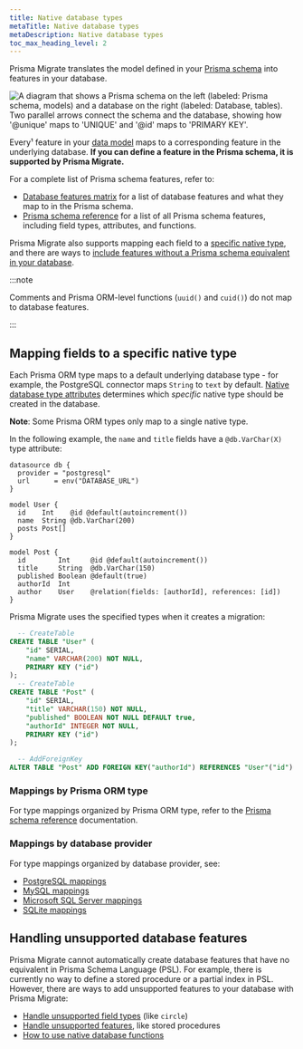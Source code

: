 ```yaml
---
title: Native database types
metaTitle: Native database types
metaDescription: Native database types
toc_max_heading_level: 2
---
```


<TopBlock>

Prisma Migrate translates the model defined in your [Prisma schema](/orm/prisma-schema) into features in your database.

![A diagram that shows a Prisma schema on the left (labeled: Prisma schema, models) and a database on the right (labeled: Database, tables). Two parallel arrows connect the schema and the database, showing how '@unique' maps to 'UNIQUE' and '@id' maps to 'PRIMARY KEY'.](../200-understanding-prisma-migrate/migrate-mapping.png)

Every¹ feature in your [data model](/orm/prisma-schema/data-model/models) maps to a corresponding feature in the underlying database. **If you can define a feature in the Prisma schema, it is supported by Prisma Migrate.**

For a complete list of Prisma schema features, refer to:

- [Database features matrix](/orm/reference/database-features) for a list of database features and what they map to in the Prisma schema.
- [Prisma schema reference](/orm/reference/prisma-schema-reference) for a list of all Prisma schema features, including field types, attributes, and functions.

Prisma Migrate also supports mapping each field to a [specific native type](#mapping-fields-to-a-specific-native-type), and there are ways to [include features without a Prisma schema equivalent in your database](#handling-unsupported-database-features).

:::note

Comments and Prisma ORM-level functions (`uuid()` and `cuid()`) do not map to database features.

:::

</TopBlock>

## Mapping fields to a specific native type

Each Prisma ORM type maps to a default underlying database type - for example, the PostgreSQL connector maps `String` to `text` by default. [Native database type attributes](/orm/prisma-schema/data-model/models#native-types-mapping) determines which _specific_ native type should be created in the database.

<Admonition type="info">

**Note**: Some Prisma ORM types only map to a single native type.

</Admonition>

In the following example, the `name` and `title` fields have a `@db.VarChar(X)` type attribute:

```prisma highlight=8,14;normal
datasource db {
  provider = "postgresql"
  url      = env("DATABASE_URL")
}

model User {
  id    Int    @id @default(autoincrement())
  name  String @db.VarChar(200)
  posts Post[]
}

model Post {
  id        Int     @id @default(autoincrement())
  title     String  @db.VarChar(150)
  published Boolean @default(true)
  authorId  Int
  author    User    @relation(fields: [authorId], references: [id])
}
```

Prisma Migrate uses the specified types when it creates a migration:

```sql highlight=4,10;normal
  -- CreateTable
CREATE TABLE "User" (
    "id" SERIAL,
    "name" VARCHAR(200) NOT NULL,
    PRIMARY KEY ("id")
);
  -- CreateTable
CREATE TABLE "Post" (
    "id" SERIAL,
    "title" VARCHAR(150) NOT NULL,
    "published" BOOLEAN NOT NULL DEFAULT true,
    "authorId" INTEGER NOT NULL,
    PRIMARY KEY ("id")
);

  -- AddForeignKey
ALTER TABLE "Post" ADD FOREIGN KEY("authorId") REFERENCES "User"("id") ON DELETE CASCADE ON UPDATE CASCADE;
```

### Mappings by Prisma ORM type

For type mappings organized by Prisma ORM type, refer to the [Prisma schema reference](/orm/reference/prisma-schema-reference#model-field-scalar-types) documentation.

### Mappings by database provider

For type mappings organized by database provider, see:

- [PostgreSQL mappings](/orm/overview/databases/postgresql#type-mapping-between-postgresql-and-prisma-schema)
- [MySQL mappings](/orm/overview/databases/mysql#native-type-mappings)
- [Microsoft SQL Server mappings](/orm/overview/databases/sql-server#type-mapping-between-microsoft-sql-server-to-prisma-schema)
- [SQLite mappings](/orm/overview/databases/sqlite#type-mapping-between-sqlite-to-prisma-schema)

## Handling unsupported database features

Prisma Migrate cannot automatically create database features that have no equivalent in Prisma Schema Language (PSL). For example, there is currently no way to define a stored procedure or a partial index in PSL. However, there are ways to add unsupported features to your database with Prisma Migrate:

- [Handle unsupported field types](/orm/prisma-schema/data-model/unsupported-database-features#unsupported-field-types) (like `circle`)
- [Handle unsupported features](/orm/prisma-schema/data-model/unsupported-database-features#unsupported-database-features), like stored procedures
- [How to use native database functions](/orm/prisma-schema/data-model/unsupported-database-features#native-database-functions)
